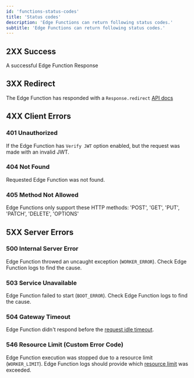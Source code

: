 ```yaml
---
id: 'functions-status-codes'
title: 'Status codes'
description: 'Edge Functions can return following status codes.'
subtitle: 'Edge Functions can return following status codes.'
---
```


## 2XX Success

A successful Edge Function Response

## 3XX Redirect

The Edge Function has responded with a `Response.redirect` [API docs](https://developer.mozilla.org/en-US/docs/Web/API/Response/redirect_static)

## 4XX Client Errors

### 401 Unauthorized

If the Edge Function has `Verify JWT` option enabled, but the request was made with an invalid JWT.

### 404 Not Found

Requested Edge Function was not found.

### 405 Method Not Allowed

Edge Functions only support these HTTP methods: 'POST', 'GET', 'PUT', 'PATCH', 'DELETE', 'OPTIONS'

## 5XX Server Errors

### 500 Internal Server Error

Edge Function throwed an uncaught exception (`WORKER_ERROR`). Check Edge Function logs to find the cause.

### 503 Service Unavailable

Edge Function failed to start (`BOOT_ERROR`). Check Edge Function logs to find the cause.

### 504 Gateway Timeout

Edge Function didn't respond before the [request idle timeout](/docs/guides/functions/limits).

### 546 Resource Limit (Custom Error Code)

Edge Function execution was stopped due to a resource limit (`WORKER_LIMIT`). Edge Function logs should provide which [resource limit](/docs/guides/functions/limits) was exceeded.
